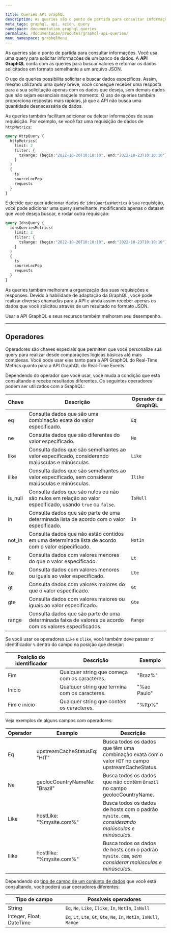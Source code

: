 ```yaml
---

title: Queries API GraphQL
description: As queries são o ponto de partida para consultar informações. Você usa uma query para solicitar informações de um banco de dados.
meta_tags: graphql, api, azion, query
namespace: documentation_graphql_queries
permalink: /documentacao/produtos/graphql-api-queries/
menu_namespace: graphqlMenu
---
```


As queries são o ponto de partida para consultar informações. Você usa uma query para solicitar informações de um banco de dados. A **API GraphQL** conta com as queries para buscar valores e retornar os dados solicitados em formato semelhante a um arquivo JSON.

O uso de queries possibilita solicitar e buscar dados específicos. Assim, mesmo utilizando uma query breve, você consegue receber uma resposta para a sua solicitação apenas com os dados que deseja, sem demais dados que não sejam essenciais naquele momento. O uso de queries também proporciona respostas mais rápidas, já que a API não busca uma quantidade desnecessária de dados.

As queries também facilitam adicionar ou deletar informações de suas requisição. Por exemplo, se você faz uma requisição de dados de `httpMetrics`:

```graphql
query HttpQuery {
  httpMetrics(
    limit: 2
    filter: {
      tsRange: {begin:"2022-10-20T10:10:10", end:"2022-10-23T10:10:10"}
    }
  ) 
  {	
    ts
    sourceLocPop
    requests
  }
}
```

E decide que quer adicionar dados de `idnsQueriesMetrics` à sua requisição, você pode adicionar uma query semelhante, modificando apenas o dataset que você deseja buscar, e rodar outra requisição:

```graphql
query IdnsQuery {
  idnsQueriesMetrics(
    limit: 2
    filter: {
      tsRange: {begin:"2022-10-20T10:10:10", end:"2022-10-23T10:10:10"}
    }
  ) 
  {
    ts
    sourceLocPop
    requests
  }
}
```

As queries também melhoram a organização das suas requisições e responses. Devido à habilidade de adaptação da GraphQL, você pode realizar diversas chamadas para a API e ainda assim receber apenas os dados que você solicitou através de um resultado no formato JSON.

Usar a API GraphQL e seus recursos também melhoram seu desempenho.

---

## Operadores

Operadores são chaves especiais que permitem que você personalize sua query para realizar desde comparações lógicas básicas até mais complexas. Você pode usar eles tanto para a API GraphQL do Real-Time Metrics quanto para a API GraphQL do Real-Time Events.

Dependendo do operador que você usar, você muda a condição que está consultando e recebe resultados diferentes. Os seguintes operadores podem ser utilizados com a GraphQL:

| Chave | Descrição | Operador da GraphQL |
| ----- | --------- | ------------------- |
| eq | Consulta dados que são uma combinação exata do valor especificado. | `Eq` |
| ne | Consulta dados que são diferentes do valor especificado. | `Ne` |
| like | Consulta dados que são semelhantes ao valor especificado, considerando maiúsculas e minúsculas. | `Like` |
| ilike | Consulta dados que são semelhantes ao valor especificado, sem considerar maiúsculas e minúsculas. | `Ilike` |
| is_null | Consulta dados que são nulos ou não são nulos em relação ao valor especificado, usando `true` ou `false`. | `IsNull` |
| in | Consulta dados que são parte de uma determinada lista de acordo com o valor especificado. | `In` |
| not_in | Consulta dados que não estão contidos em uma determinada lista de acordo com o valor especificado. | `NotIn` |
| lt | Consulta dados com valores menores do que o valor especificado. | `Lt` |
| lte | Consulta dados com valores menores ou iguais ao valor especificado. | `Lte` |
| gt | Consulta dados com valores maiores do que o valor especificado. | `Gt` |
| gte | Consulta dados com valores maiores ou iguais ao valor especificado. | `Gte` |
| range | Consulta dados que são parte de uma determinada faixa de valores de acordo com os valores especificados. | `Range` |

Se você usar os operadores `Like` e `Ilike`, você também deve passar o identificador `%` dentro do campo na posição que desejar:

| Posição do identificador | Descrição | Exemplo |
| ------------------ | ----------- | -------- |
| Fim | Qualquer string que começa com os caracteres. | "Braz%" |
| Início | Qualquer string que termina com os caracteres. | "%ao Paulo" |
| Fim e início | Qualquer string que contém os caracteres. | "%ttp%" |

Veja exemplos de alguns campos com operadores:

| Operador | Exemplo | Descrição |
| -------- | ------- | --------- |
| Eq | upstreamCacheStatusEq: "HIT" | Busca todos os dados que têm uma combinação exata com o valor `HIT` no campo upstreamCacheStatus. |
| Ne | geolocCountryNameNe: "Brazil" | Busca todos os dados que não contêm `Brazil` no campo geolocCountryName. |
| Like | hostLike: "%mysite.com%" | Busca todos os dados de hosts com o padrão `mysite.com`, *considerando maiúsculas e minúsculas*. |
| Ilike | hostIlike: "%mysite.com%" | Busca todos os dados de hosts com o padrão `mysite.com`, *sem considerar maiúsculas e minúsculas*. |

Dependendo do [tipo de campo de um conjunto de dados](/pt-br/documentacao/produtos/graphql-api-recursos/#conjuntos-de-dados) que você está consultando, você poderá usar operadores diferentes:

| Tipo de campo | Possíveis operadores |
| ------------- | -------------------- |
| String | `Eq`, `Ne`, `Like`, `Ilike`, `In`, `NotIn`, `IsNull` |
| Integer, Float, DateTime | `Eq`, `Lt`, `Lte`, `Gt`, `Gte`, `Ne`, `In`, `NotIn`, `IsNull`, `Range` |



